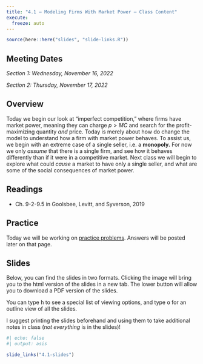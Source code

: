 ```yaml
---
title: "4.1 — Modeling Firms With Market Power — Class Content"
execute:
  freeze: auto
---
```


```r
source(here::here("slides", "slide-links.R"))
```

::: {.callout-note appearance="minimal"}
# Meeting Dates

*Section 1: Wednesday, November 16, 2022*

*Section 2: Thursday, November 17, 2022*
:::

## <i class="fas fa-info-circle fa-lg"></i> Overview

Today we begin our look at “imperfect competition,” where firms have market power, meaning they can charge $p>MC$ and search for the profit-maximizing quantity *and* price. Today is merely about how do change the model to understand how a firm with market power behaves. To assist us, we begin with an extreme case of a single seller, i.e. a **monopoly.** For now we only *assume* that there is a single firm, and see how it behaves differently than if it were in a competitive market. Next class we will begin to explore what could *cause* a market to have only a single seller, and what are some of the social consequences of market power.

## <i class="fas fa-book-reader fa-lg"></i> Readings

- <i class="fas fas fa-book"></i> Ch. 9-2-9.5 in Goolsbee, Levitt, and Syverson, 2019

## <i class="fas fa-dumbbell"></i> Practice

Today we will be working on [practice problems](/practice/4.1-practice). Answers will be posted later on that page.

## <i class="fas fa-chalkboard-teacher"></i> Slides

Below, you can find the slides in two formats. Clicking the image will bring you to the html version of the slides in a new tab. The lower button will allow you to download a PDF version of the slides.

::: callout-tip
You can type <kbd>h</kbd> to see a special list of viewing options, and type <kbd>o</kbd> for an outline view of all the slides.
:::

I suggest printing the slides beforehand and using them to take additional notes in class (*not everything* is in the slides)!

```r
#| echo: false
#| output: asis

slide_links("4.1-slides")
```
